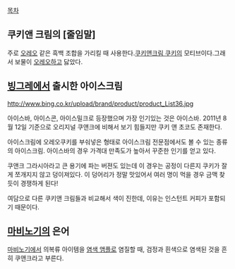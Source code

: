 [[목차]] 

== 쿠키앤 크림의 [줄임말] ==
주로 [[오레오]] 같은 흑백 조합을 가리킬 때 사용한다.[[쿠키앤크림 쿠키]]의 모티브이다.그래서 보물이 [[오레오]]하고 닳았다.

== [[빙그레]]에서 출시한 아이스크림 ==
http://www.bing.co.kr/upload/brand/product/product_List36.jpg

아이스바, 아이스콘, 아이스밀크로 등장했으며 가장 인기있는 것은 아이스바.
2011년 8월 12일 기준으로 오리지널 쿠앤크에 비해서 보기 힘들지만 쿠키 앤 초코도 존재한다.

아이스크림에 오레오쿠키를 부숴넣은 형태로 아이스크림 전문점에서도 볼 수 있는 종류의 아이스크림. 아이스바의 경우 가격대 만족도가 높아서 꾸준한 인기를 얻고 있다.

쿠앤크 그라시아라고 큰 용기에 파는 버젼도 있는데 이 경우는 공정이 다른지 쿠키가 잘게 쪼개지지 않고 덩이져있다. 이 덩어리가 정말 맛있어서 여러 명이 먹을 경우 금맥 찾듯이 경쟁하게 된다!

여담으로 다른 쿠키앤 크림들과 비교해서 색이 진한데,  이유는 인스턴트 커피가 포함되기 때문이다.

== [[마비노기]]의 은어 ==
[[마비노기]]에서 의복류 아이템을 [[염색 앰플]]로 염질할 때, 검정과 흰색으로 염색된 것을 흔히 쿠앤크라고 부른다. 

